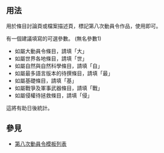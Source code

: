 <noinclude>{{template doc page viewed directly}}</noinclude>
<!-- 在本行下編輯模板說明 -->
== 用法 ==
用於條目討論頁或檔案描述頁，標記第八次動員令作品，使用{{tl|DC8/talk}}即可。

有一個建議填寫的可選參數。 (無名參數1)
* 如屬大動員令條目，請填「大」
* 如屬世界各地條目，請填「世」
* 如屬自然與自然科學條目，請填「自」
* 如屬最多語言版本的待撰條目，請填「最」
* 如屬基礎條目，請填「基」
* 如屬戰爭及軍事武器條目，請填「戰」
* 如屬侵權待拯救條目，請填「侵」
這將有助日後統計。

== 參見 ==
* [[Template:DC8|第八次動員令模板列表]]
<includeonly>
<!-- 本行下加入模板的分類 -->
[[Category:第八次動員令|{{PAGENAME}}]]
<!-- 本行下加入模板的跨語言鏈接 -->
</includeonly>